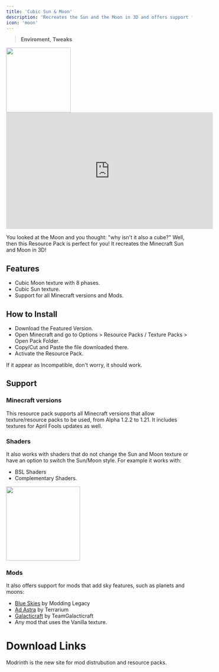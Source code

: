 ```yaml
---
title: 'Cubic Sun & Moon'
description: 'Recreates the Sun and the Moon in 3D and offers support for mods with sky features.'
icon: 'moon'
---
```


> <Icon icon="sun-bright" iconType="regular" /> **Enviroment**, <Icon icon="pen-to-square" iconType="solid" /> **Tweaks**

<a href="https://www.planetminecraft.com/texture-pack/cubic-sun-moon-bedrock/" target="_blank">
  <img width="175" noZoom src="/images/csm-bedrock.png" />
</a>

<iframe 
width="560" 
height="315" 
src="https://www.youtube.com/embed/-baRKiV6EW0?si=ItM1lMI5GUD9ob40" title="YouTube video player" 
frameborder="0" 
allow="accelerometer; autoplay; clipboard-write; encrypted-media; gyroscope; picture-in-picture; web-share" referrerpolicy="strict-origin-when-cross-origin" 
allowfullscreen>
</iframe>

You looked at the Moon and you thought: "why isn't it also a cube?"
Well, then this Resource Pack is perfect for you! It recreates the Minecraft Sun and Moon in 3D!

## Features

   - Cubic Moon texture with 8 phases.
   - Cubic Sun texture.
   - Support for all Minecraft versions and Mods.

## How to Install
- Download the Featured Version.
- Open Minecraft and go to Options > Resource Packs / Texture Packs > Open Pack Folder.
- Copy/Cut and Paste the file downloaded there.
- Activate the Resource Pack.  

<Note>If it appear as Incompatible, don't worry, it should work.</Note>

## Support
### Minecraft versions
This resource pack supports all Minecraft versions that allow texture/resource packs to be used, from Alpha 1.2.2 to 1.21. It includes textures for April Fools updates as well.

### Shaders
It also works with shaders that do not change the Sun and Moon texture or have an option to switch the Sun/Moon style. For example it works with:

   - BSL Shaders
   - Complementary Shaders.
<img height="200" noZoom src="/images/csm-1.png" />

### Mods
It also offers support for mods that add sky features, such as planets and moons:

   - [Blue Skies](https://www.curseforge.com/minecraft/mc-mods/blue-skies) by Modding Legacy
   - [Ad Astra](https://modrinth.com/mod/ad-astra) by Terrarium
   - [Galacticraft](https://modrinth.com/mod/galacticraft-legacy) by TeamGalacticraft
   - Any mod that uses the Vanilla texture.

# Download Links

<CardGroup cols={2}>
  <Card 
    title="Modrinth Download Link"
    icon= "download"
    href="https://modrinth.com/resourcepack/cubic-sun-moon"
  >
    Modrinth is the new site for mod distrubution and resource packs.
  </Card>
</CardGroup>